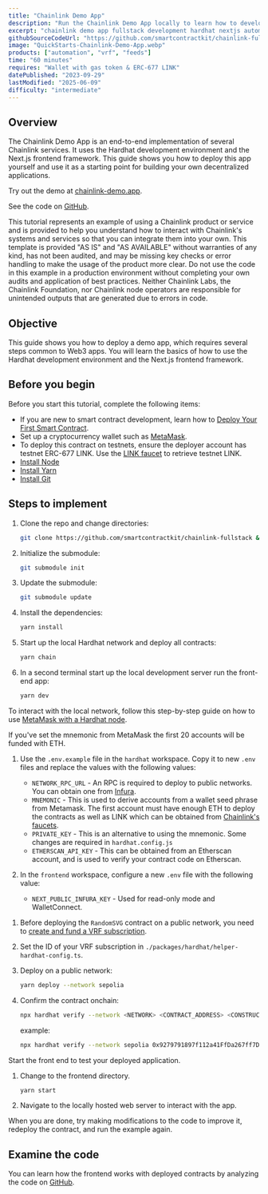 ```yaml
---
title: "Chainlink Demo App"
description: "Run the Chainlink Demo App locally to learn how to develop your own applications."
excerpt: "chainlink demo app fullstack development hardhat nextjs automation vrf data feeds local deployment tutorial"
githubSourceCodeUrl: "https://github.com/smartcontractkit/chainlink-fullstack"
image: "QuickStarts-Chainlink-Demo-App.webp"
products: ["automation", "vrf", "feeds"]
time: "60 minutes"
requires: "Wallet with gas token & ERC-677 LINK"
datePublished: "2023-09-29"
lastModified: "2025-06-09"
difficulty: "intermediate"
---
```



## Overview

The Chainlink Demo App is an end-to-end implementation of several Chainlink services. It uses the Hardhat development environment and the Next.js frontend framework. This guide shows you how to deploy this app yourself and use it as a starting point for building your own decentralized applications.

Try out the demo at [chainlink-demo.app](https://chainlink-demo.app).

See the code on [GitHub](https://github.com/smartcontractkit/chainlink-fullstack).

<Aside type="caution" title="Disclaimer">
  This tutorial represents an example of using a Chainlink product or service and is provided to help you understand how
  to interact with Chainlink's systems and services so that you can integrate them into your own. This template is
  provided "AS IS" and "AS AVAILABLE" without warranties of any kind, has not been audited, and may be missing key
  checks or error handling to make the usage of the product more clear. Do not use the code in this example in a
  production environment without completing your own audits and application of best practices. Neither Chainlink Labs,
  the Chainlink Foundation, nor Chainlink node operators are responsible for unintended outputs that are generated due
  to errors in code.
</Aside>

## Objective

This guide shows you how to deploy a demo app, which requires several steps common to Web3 apps. You will learn the basics of how to use the Hardhat development environment and the Next.js frontend framework.

## Before you begin

Before you start this tutorial, complete the following items:

- If you are new to smart contract development, learn how to [Deploy Your First Smart Contract](/getting-started/deploy-your-first-contract).
- Set up a cryptocurrency wallet such as [MetaMask](https://metamask.io/).
- To deploy this contract on testnets, ensure the deployer account has testnet ERC-677 LINK. Use the [LINK faucet](https://faucets.chain.link/) to retrieve testnet LINK.
- [Install Node](https://nodejs.org/en/download/)
- [Install Yarn](https://classic.yarnpkg.com/en/docs/install/#mac-stable)
- [Install Git](https://git-scm.com/downloads)

## Steps to implement

<Accordion title="Configure your local files" number={1}>

1. Clone the repo and change directories:

   ```bash
   git clone https://github.com/smartcontractkit/chainlink-fullstack && cd chainlink-fullstack
   ```

1. Initialize the submodule:

   ```bash
   git submodule init
   ```

1. Update the submodule:

   ```bash
   git submodule update
   ```

1. Install the dependencies:

   ```bash
   yarn install
   ```

1. Start up the local Hardhat network and deploy all contracts:

   ```bash
   yarn chain
   ```

1. In a second terminal start up the local development server run the front-end app:

   ```bash
   yarn dev
   ```

To interact with the local network, follow this step-by-step guide on how to use [MetaMask with a Hardhat node](https://support.chainstack.com/hc/en-us/articles/4408642503449-Using-MetaMask-with-a-Hardhat-node).

If you've set the mnemonic from MetaMask the first 20 accounts will be funded with ETH.

</Accordion>

<Accordion title="Configure environment variables" number={2}>

1. Use the `.env.example` file in the `hardhat` workspace. Copy it to new `.env` files and replace the values with the following values:
   - `NETWORK_RPC_URL` - An RPC is required to deploy to public networks. You can obtain one from [Infura](https://infura.io).
   - `MNEMONIC` - This is used to derive accounts from a wallet seed phrase from Metamask. The first account must have enough ETH to deploy the contracts as well as LINK which can be obtained from [Chainlink's faucets](https://faucets.chain.link).
   - `PRIVATE_KEY` - This is an alternative to using the mnemonic. Some changes are required in `hardhat.config.js`
   - `ETHERSCAN_API_KEY` - This can be obtained from an Etherscan account, and is used to verify your contract code on Etherscan.

1. In the `frontend` workspace, configure a new `.env` file with the following value:
   - `NEXT_PUBLIC_INFURA_KEY` - Used for read-only mode and WalletConnect.

</Accordion>

<Accordion title="Deploy the contracts" number={3}>

1. Before deploying the `RandomSVG` contract on a public network, you need to [create and fund a VRF subscription](/vrf/v2/subscription/ui).
1. Set the ID of your VRF subscription in `./packages/hardhat/helper-hardhat-config.ts`.
1. Deploy on a public network:

   ```bash
   yarn deploy --network sepolia
   ```

1. Confirm the contract onchain:

   ```bash
   npx hardhat verify --network <NETWORK> <CONTRACT_ADDRESS> <CONSTRUCTOR_PARAMETERS>
   ```

   example:

   ```bash
   npx hardhat verify --network sepolia 0x9279791897f112a41FfDa267ff7DbBC46b96c296 "0x9326BFA02ADD2366b30bacB125260Af641031331"
   ```

</Accordion>

<Accordion title="Run the example" number={4}>

Start the front end to test your deployed application.

1. Change to the frontend directory.

   ```bash
   yarn start
   ```

1. Navigate to the locally hosted web server to interact with the app.

When you are done, try making modifications to the code to improve it, redeploy the contract, and run the example again.

</Accordion>

## Examine the code

You can learn how the frontend works with deployed contracts by analyzing the code on [GitHub](https://github.com/smartcontractkit/chainlink-fullstack).

